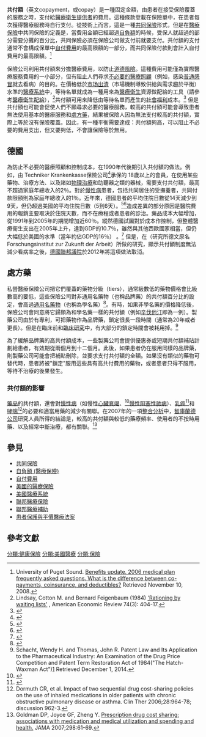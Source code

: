 
'''共付額'''（英文copayment，或copay）是一種固定金額，由患者在接受保險覆蓋的服務之時，支付給[[醫療衛生提供者|醫療衛生提供者]]的費用。這種條款登載在保險單中，在患者每次獲得醫療服務時自行支付。從技術上而言，這是一種[[共同保險|共同保險]]形式，但是在[[醫療保險|醫療保險]]中共同保險的定義是，當費用金額已經超過[[自負額_(醫療保險)|自負額]]的時候，受保人就超過的部分需要分攤的百分比，共同保險必須在保險公司做支付前就要支付。共付額的支付通常不會構成保單中[[自付費用|自付費用]]的最高限額的一部分，而共同保險付款則會計入自付費用的最高限額。<ref>University of Puget Sound. [http://www2.ups.edu/humanresources/2006_benefits/Benefits2006-FAQ.htm#co-payments Benefits update. 2006 medical plan frequently asked questions. What is the difference between co-payments, coinsurance, and deductibles?] {{Wayback|url=http://www2.ups.edu/humanresources/2006_benefits/Benefits2006-FAQ.htm#co-payments |date=20190203183327 }} Retrieved November 10, 2008.</ref> 
 
保險公司利用共付額來分擔醫療費用，以防止[[道德風險|道德風險]]。這種費用可能僅為實際醫療服務費用的一小部分，但有阻止人們尋求[[不必要的醫療照顧|不必要的醫療照顧]]（例如，感染[[普通感冒|普通感冒]]就去看病）的目的。在價格低於[[市场出清|市场出清]]（市場機制導致供給與需求趨於平衡）水準的[[醫療系統|醫療系統]]中，等待名單就成為一種用來為[[醫療衛生|醫療衛生]]資源做配給的工具（請參考[[醫療衛生配給|醫療衛生配給]]），<ref>Lindsay, Cotton M. and Bernard Feigenbaum (1984) [https://www.jstor.org/stable/1804016 'Rationing by waiting lists'] {{Wayback|url=https://www.jstor.org/stable/1804016 |date=20200612210315 }}, American Economic Review 74(3): 404-17.</ref>共付額可用來降低由等待名單而產生的[[社會福利|社會福利]]成本。<ref>{{Cite web |url=https://econpapers.repec.org/article/scmausvfe/v_3a11_3ay_3a2011_3ai_3a1(13)_3ap_3a18-26.htm |title=存档副本 |accessdate=2020-09-19 |archive-date=2015-09-08 |archive-url=https://web.archive.org/web/20150908012556/http://econpapers.repec.org/article/scmausvfe/v_3a11_3ay_3a2011_3ai_3a1(13)_3ap_3a18-26.htm |dead-url=no }}</ref>
但是共付額也可能會促使人們不願尋求必要的醫療服務，較高的共付額可能會導致患者無法使用基本的醫療服務和[[處方藥|處方藥]]，結果被保險人因為無法支付較高的共付額，實際上等於沒有保險覆蓋。因此，有一種平衡需要達成：共付額夠高，可以阻止不必要的費用支出，但又要夠低，不會讓保險等於無用。
 
==德國==
為防止不必要的醫療照顧和控制成本，{{link-en|德國醫療衛生系統|German healthcare system}}在1990年代後期引入共付額的做法。例如，由 Techniker Krankenkasse保險公司<ref>{{Cite web |url=https://www.tk.de/tk/faq/c-english/co-payment/408350 |title=存档副本 |accessdate=2016-12-21 |archive-date=2016-12-21 |archive-url=https://web.archive.org/web/20161221030027/https://www.tk.de/tk/faq/c-english/co-payment/408350 |dead-url=no }}</ref>承保的 18歲以上的會員，在使用某些藥物、治療方法、以及諸如[[物理治療|物理治療]]和助聽器之類的器械，需要支付共付額，最高不超過家庭年總收入的2％。對於[[慢性病|慢性病]]患者，包括共同居住的受撫養者，共同付款限額則為家庭年總收入的1％。近年來，德國患者的平均住院日數從14天減少到9天，但仍超過美國的平均住院日數（5到6天）。<ref>{{cite web |url=http://www.allianz.com/en/economic_research/publications/working_papers/further_topics/news3.html |title=Germany: Health reform triggers sharp drop in number of hospitals |publisher=[[Allianz|Allianz]] |date=25 July 2005 |accessdate=November 14, 2011 |archive-date=2020-04-21 |archive-url=https://web.archive.org/web/20200421101424/https://www.allianz.com/en/economic_research/publications/working_papers/further_topics/news3.html |dead-url=no }}</ref><ref>{{cite web |url=https://www.cdc.gov/MMWR/preview/mmwrhtml/mm5427a6.htm |title=Average Length of Hospital Stay, by Diagnostic Category – United States, 2003 |publisher=[[Centers_for_Disease_Control_and_Prevention|Centers for Disease Control and Prevention]] |accessdate=November 14, 2011 |archive-date=2020-04-06 |archive-url=https://web.archive.org/web/20200406073813/https://www.cdc.gov/MMWR/preview/mmwrhtml/mm5427a6.htm |dead-url=no }}</ref>造成差異的部分原因是醫院費用的報銷主要取決於住院天數，而不在療程或者患者的診治。藥品成本大幅增加，從1991年到2005年的期間增加近60％。縱然德國試圖對於成本作控制，但整體醫療衛生支出在2005年上升，達到GDP的10.7％，雖然與其他西歐國家相當，但仍大幅低於美國的水準（當年約佔GDP的16％） 。<ref>{{Cite journal|vauthors=Borger C, Smith S, Truffer C |title=Health spending projections through 2015: changes on the horizon |journal=Health Aff (Millwood) |volume=25 |issue=2 |pages=w61–73 |year=2006 |pmid=16495287 |doi=10.1377/hlthaff.25.w61  |displayauthors=etal  |doi-access=free }}</ref> 但是，在{{link-en|IZA國際勞動市場研究所|IZA Institute of Labor Economics}}（研究所德文原名Forschungsinstitut zur Zukunft der Arbeit）所做的研究，顯示共付額制度無法減少看病率之後，[[德國聯邦議院|德國聯邦議院]]於2012年將這項做法取消。
 
==處方藥==
私營醫療保險公司把它們覆蓋的藥物分級（tiers），通常級數低的藥物價格會比級數高的要低，這些保險公司對非通用名藥物（也稱品牌藥）的共付額百分比的設定，會高過[[通用名藥物|通用名藥物]]（也稱為學名藥）<ref>{{cite web
 | url = https://www.medicalnewstoday.com/articles/medicare-generic-tier-medication#what-are-the-tiers
 | title = What to know about Medicare and generic tier medication#What are the tiers?
 | publisher = MedicalNewsToday
 | date = 20 Cotober 2020
 | accessdate = 13 March 2021
 | archive-date = 2021-01-21
 | archive-url = https://web.archive.org/web/20210121052957/https://www.medicalnewstoday.com/articles/medicare-generic-tier-medication#what-are-the-tiers
 }}</ref>。有時，如果非學名藥的價格降低後，保險公司會同意將它歸類為和學名藥一樣的共付額（例如[[辛伐他汀|辛伐他汀]]即為一例）。製藥公司由於有專利，可把藥物作為品牌藥，鎖定很長一段時間（通常為20年或者更長）。但是在臨床前和[[臨床研究|臨床研究]]中，有大部分的鎖定時間會被耗用掉。<ref>Schacht, Wendy H. and Thomas, John R. Patent Law and Its Application to the
Pharmaceutical Industry: An Examination of the Drug Price Competition and Patent Term Restoration Act of 1984("The Hatch-Waxman Act")[https://wayback.archive-it.org/all/20080605214257/http://www.law.umaryland.edu/marshall/crsreports/crsdocuments/RL3075601102005.pdf] Retrieved December 1, 2014.</ref>
 
為了緩解品牌藥的高共付額成本，一些製藥公司會提供優惠券或短期共付額補貼計劃給患者，有效期從兩個月到十二個月。此後，如果患者仍在服用同樣的品牌藥，則製藥公司可能會把補貼刪除，並要求支付共付額的全額。如果沒有類似的藥物可替代時，患者將被"鎖定"服用這些具有高共付費用的藥物，或者患者只得不服用，等待不治療的後果發生。
 
===共付額的影響===
[[藥品|藥品]]的共付額，還會對[[慢性病|慢性病]]（如慢性[[心臟衰竭|心臟衰竭]]、<ref>{{cite journal|last1= Cole|first1= J Alexander|last2= Norman|first2= Heather|date= August 2006|title= Drug copayment and adherence in chronic heart failure: effect on cost and outcomes|url= https://pubmed.ncbi.nlm.nih.gov/16863491/|journal= Pharmacotherapy|volume= 26|issue= 8|pages= |doi= 10.1592/phco.26.8.1157|access-date= 13 March 2021|archive-date= 2022-03-03|archive-url= https://web.archive.org/web/20220303045335/https://pubmed.ncbi.nlm.nih.gov/16863491/}}</ref>[[慢性阻塞性肺病|慢性阻塞性肺病]]）、[[乳癌|乳癌]]<ref>{{cite journal|last1= Neugut|first1= Alfred I|last2= Subar|first2= Milayna|date= 23 May 2011|title= Association between prescription co-payment amount and compliance with adjuvant hormonal therapy in women with early-stage breast cancer|url= https://pubmed.ncbi.nlm.nih.gov/21606426/|journal= J Clin Oncol.|volume= |issue= |pages= |doi= 10.1200/JCO.2010.33.3179|access-date= 13 March 2021|archive-date= 2021-05-21|archive-url= https://web.archive.org/web/20210521005102/https://pubmed.ncbi.nlm.nih.gov/21606426/}}</ref>和[[哮喘|哮喘]]<ref>Dormuth CR, et al. Impact of two sequential drug cost-sharing policies on the use of inhaled medications in older patients with chronic obstructive pulmonary disease or asthma. Clin Ther 2006;28:964-78; discussion 962-3.</ref>的必要和適當用藥的減少有關聯。在2007年的一項[[元分析|整合分析]]中，[[智庫|智庫]][[蘭德公司|蘭德公司]]研究人員所得的結論是，較高的共付額與較低的藥療頻率、使用者的不按時用藥、以及經常中斷治療，都有關聯。<ref name=Goldman>Goldman DP, Joyce GF, Zheng Y. [http://jama.ama-assn.org/cgi/content/short/298/1/61 Prescription drug cost sharing: associations with medication and medical utilization and spending and health.] {{Wayback|url=http://jama.ama-assn.org/cgi/content/short/298/1/61 |date=20100429083939 }} JAMA 2007;298:61-69.</ref>

==參見==
{{div col|colwidth=25em}}
*[[共同保險|共同保險]]
*[[自負額_(醫療保險)|自負額 (醫療保險)]]
*[[自付費用|自付費用]]
*[[美國的醫療保險|美國的醫療保險]]
*[[美國醫療系統|美國醫療系統]]
*[[聯邦醫療保險|聯邦醫療保險]]
*[[聯邦醫療補助|聯邦醫療補助]]
*[[患者保護與平價醫療法案|患者保護與平價醫療法案]]
{{div col end}}

==參考文獻==
{{Reflist|2}}
 
[[分類:健康保險|分類:健康保險]]
[[分類:美國醫療|分類:美國醫療]]
[[分類:保險|分類:保險]]